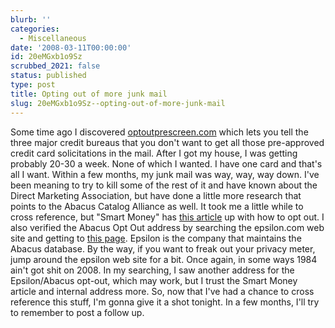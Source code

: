```yaml
---
blurb: ''
categories:
  - Miscellaneous
date: '2008-03-11T00:00:00'
id: 20eMGxb1o9Sz
scrubbed_2021: false
status: published
type: post
title: Opting out of more junk mail
slug: 20eMGxb1o9Sz--opting-out-of-more-junk-mail
---
```


Some time ago I discovered
[optoutprescreen.com](https://www.optoutprescreen.com/?rf=t) which
lets you tell the three major credit bureaus that you don't want to
get all those pre-approved credit card solicitations in the mail.
After I got my house, I was getting probably 20-30 a week. None of
which I wanted. I have one card and that's all I want. Within a few
months, my junk mail was way, way, way down. I've been meaning to
try to kill some of the rest of it and have known about the Direct
Marketing Association, but have done a little more research that
points to the Abacus Catalog Alliance as well. It took me a little
while to cross reference, but "Smart Money" has
[this article](http://www.smartmoney.com/dealoftheday/index.cfm?story=20070206)
up with how to opt out. I also verified the Abacus Opt Out address
by searching the epsilon.com web site and getting to
[this page](http://www.abacusoptout.com/). Epsilon is the company
that maintains the Abacus database. By the way, if you want to
freak out your privacy meter, jump around the epsilon web site for
a bit. Once again, in some ways 1984 ain't got shit on 2008. In my
searching, I saw another address for the Epsilon/Abacus opt-out,
which may work, but I trust the Smart Money article and internal
address more. So, now that I've had a chance to cross reference
this stuff, I'm gonna give it a shot tonight. In a few months, I'll
try to remember to post a follow up.
